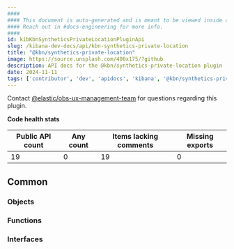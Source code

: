 ```yaml
---
####
#### This document is auto-generated and is meant to be viewed inside our experimental, new docs system.
#### Reach out in #docs-engineering for more info.
####
id: kibKbnSyntheticsPrivateLocationPluginApi
slug: /kibana-dev-docs/api/kbn-synthetics-private-location
title: "@kbn/synthetics-private-location"
image: https://source.unsplash.com/400x175/?github
description: API docs for the @kbn/synthetics-private-location plugin
date: 2024-11-11
tags: ['contributor', 'dev', 'apidocs', 'kibana', '@kbn/synthetics-private-location']
---
```




Contact [@elastic/obs-ux-management-team](https://github.com/orgs/elastic/teams/obs-ux-management-team) for questions regarding this plugin.

**Code health stats**

| Public API count  | Any count | Items lacking comments | Missing exports |
|-------------------|-----------|------------------------|-----------------|
| 19 | 0 | 19 | 0 |

## Common

### Objects
<DocDefinitionList data={kbnSyntheticsPrivateLocationObj.common.objects}/>

### Functions
<DocDefinitionList data={kbnSyntheticsPrivateLocationObj.common.functions}/>

### Interfaces
<DocDefinitionList data={kbnSyntheticsPrivateLocationObj.common.interfaces}/>

